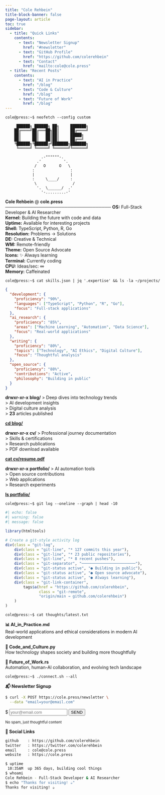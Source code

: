 ```yaml
---
title: "Cole Rehbein"
title-block-banner: false
page-layout: article
toc: true
sidebar:
  - title: "Quick Links"
    contents:
      - text: "Newsletter Signup"
        href: "#newsletter"
      - text: "GitHub Profile"
        href: "https://github.com/colerehbein"
      - text: "Contact"
        href: "mailto:cole@cole.press"
  - title: "Recent Posts"
    contents:
      - text: "AI in Practice"
        href: "/blog"
      - text: "Code & Culture" 
        href: "/blog"
      - text: "Future of Work"
        href: "/blog"
---
```


::: {.cli-prompt}
`cole@press:~$ neofetch --config custom`
:::

::::: neofetch-style
::: ascii-art
```         
     ██████╗ ██████╗ ██╗     ███████╗
    ██╔════╝██╔═══██╗██║     ██╔════╝
    ██║     ██║   ██║██║     █████╗  
    ██║     ██║   ██║██║     ██╔══╝  
    ╚██████╗╚██████╔╝███████╗███████╗
     ╚═════╝ ╚═════╝ ╚══════╝╚══════╝

                .-""""""-.
              .'          '.
             /   O      O   \
            :                :
            |                |
            :     \____/     :
             \                /
              '.  \______/  .'
                '-.........-'
```
:::

::: system-info
**Cole Rehbein** \@ **cole.press** **──────────────────────────────────** **OS:** Full-Stack Developer & AI Researcher\
**Kernel:** Building the future with code and data\
**Uptime:** Available for interesting projects\
**Shell:** TypeScript, Python, R, Go\
**Resolution:** Problems → Solutions\
**DE:** Creative & Technical\
**WM:** Remote-friendly\
**Theme:** Open Source Advocate\
**Icons:** ✨ Always learning\
**Terminal:** Currently coding\
**CPU:** Ideas/sec: ∞\
**Memory:** Caffeinated
:::
:::::

::: {.cli-prompt}
`cole@press:~$ cat skills.json | jq '.expertise' && ls -la ~/projects/`
:::

::::::: skills-and-projects
:::::: {.skills-section}
::: skills-json
``` json
{
  "development": {
    "proficiency": "90%",
    "languages": ["TypeScript", "Python", "R", "Go"],
    "focus": "Full-stack applications"
  },
  "ai_research": {
    "proficiency": "85%", 
    "areas": ["Machine Learning", "Automation", "Data Science"],
    "focus": "Real-world applications"
  },
  "writing": {
    "proficiency": "80%",
    "topics": ["Technology", "AI Ethics", "Digital Culture"], 
    "focus": "Thoughtful analysis"
  },
  "open_source": {
    "proficiency": "88%",
    "contributions": "Active",
    "philosophy": "Building in public"
  }
}
```
:::
::::::

:::::: {.projects-section}
::::: project-grid
::: {.project-item .blog}
**drwxr-xr-x** **blog/** \> Deep dives into technology trends\
\> AI development insights\
\> Digital culture analysis\
\> **23** articles published

[**cd blog/**](/blog){.project-link}
:::

::: {.project-item .cv}
**drwxr-xr-x** **cv/** \> Professional journey documentation\
\> Skills & certifications\
\> Research publications\
\> PDF download available

[**cat cv/resume.pdf**](/cv){.project-link}
:::

::: {.project-item .portfolio}
**drwxr-xr-x** **portfolio/** \> AI automation tools\
\> Open source contributions\
\> Web applications\
\> Research experiments

[**ls portfolio/**](/projects){.project-link}
:::
:::::
::::::
:::::::

::: {.cli-prompt}
`cole@press:~$ git log --oneline --graph | head -10`
:::

::: git-activity
```r
#| echo: false
#| warning: false
#| message: false

library(htmltools)

# Create a git-style activity log
div(class = "git-log",
    div(class = "git-line", "* 127 commits this year"),
    div(class = "git-line", "* 23 public repositories"), 
    div(class = "git-line", "* 8 recent pushes"),
    div(class = "git-separator", "────────────────────────"),
    div(class = "git-status active", "● Building in public"),
    div(class = "git-status active", "● Open source advocate"),
    div(class = "git-status active", "● Always learning"),
    div(class = "git-link-container",
        tags$a(href = "https://github.com/colerehbein", 
               class = "git-remote", 
               "origin/main → github.com/colerehbein")
    )
)
```
:::

::: {.cli-prompt}
`cole@press:~$ cat thoughts/latest.txt`
:::

:::::: thoughts-section
::: {.thought-item .ai}
**📊 AI_in_Practice.md**\
Real-world applications and ethical considerations in modern AI development
:::

::: {.thought-item .code}
**🔧 Code_and_Culture.py**\
How technology shapes society and building more thoughtfully
:::

::: {.thought-item .future}
**🚀 Future_of_Work.rs**\
Automation, human-AI collaboration, and evolving tech landscape
:::
::::::

::: {.cli-prompt}
`cole@press:~$ ./connect.sh --all`
:::

::::::: connect-section
::::: newsletter-box
**📬 Newsletter Signup**

``` bash
$ curl -X POST https://cole.press/newsletter \
  --data "email=your@email.com"
```

:::: newsletter-form
<form action="#" method="post" onsubmit="return false;" class="cli-form">
<div class="cli-input-wrapper">
<span class="cli-prompt-small">$</span>
<input type="email" name="email" placeholder="your@email.com" required class="cli-input">
<button type="submit" class="cli-button">SEND</button>
</div>
<small class="cli-note">No spam, just thoughtful content</small>
</form>
::::
:::::

::: social-links
**🔗 Social Links**

``` bash
github    : https://github.com/colerehbein
twitter   : https://twitter.com/colerehbein  
email     : cole@cole.press
website   : https://cole.press
```
:::
:::::::

::: {.cli-footer}
```bash
$ uptime
 10:35AM  up 365 days, building cool things
$ whoami
Cole Rehbein - Full-Stack Developer & AI Researcher
$ echo "Thanks for visiting! ☕"
Thanks for visiting! ☕
```
:::

```{=html}
<script>
document.addEventListener('DOMContentLoaded', function() {
    // Enhanced hover effects with smooth transitions
    const interactiveElements = document.querySelectorAll('.project-item, .thought-item, .newsletter-box');
    interactiveElements.forEach(el => {
        el.style.transition = 'all 0.3s cubic-bezier(0.4, 0, 0.2, 1)';
        
        el.addEventListener('mouseenter', function() {
            this.style.transform = 'translateY(-2px) scale(1.02)';
            this.style.boxShadow = '0 8px 25px rgba(0,0,0,0.15)';
        });
        el.addEventListener('mouseleave', function() {
            this.style.transform = 'translateY(0) scale(1)';
            this.style.boxShadow = '';
        });
    });
    
    // Typewriter effect for CLI prompts when they scroll into view
    const cliPrompts = document.querySelectorAll('.cli-prompt code');
    const completedPrompts = new Set();
    
    const typewriterObserver = new IntersectionObserver((entries) => {
        entries.forEach(entry => {
            if (entry.isIntersecting) {
                const code = entry.target;
                const text = code.textContent;
                const typingSpeed = 30;
                const totalTypingTime = text.length * typingSpeed + 200; // 200ms initial delay
                
                code.textContent = '';
                code.style.opacity = '1';
                
                // Start typewriter after a short delay
                setTimeout(() => {
                    let i = 0;
                    function type() {
                        if (i < text.length) {
                            code.textContent += text.charAt(i);
                            i++;
                            setTimeout(type, typingSpeed);
                        } else {
                            // Mark this prompt as completed
                            completedPrompts.add(code);
                            
                            // Trigger any dependent sections to fade in
                            const nextSection = code.closest('.cli-prompt').nextElementSibling;
                            if (nextSection && (nextSection.classList.contains('neofetch-style') || 
                                               nextSection.classList.contains('skills-and-projects') || 
                                               nextSection.classList.contains('git-activity') || 
                                               nextSection.classList.contains('thoughts-section') || 
                                               nextSection.classList.contains('connect-section'))) {
                                setTimeout(() => {
                                    nextSection.style.opacity = '1';
                                    nextSection.style.transform = 'translateY(0)';
                                }, 200);
                            }
                        }
                    }
                    type();
                }, 200);
                
                // Stop observing this element
                typewriterObserver.unobserve(code);
            }
        });
    }, { threshold: 0.5 });
    
    // Set up typewriter for CLI prompts
    cliPrompts.forEach(code => {
        code.style.opacity = '0';
        typewriterObserver.observe(code);
    });
    
    // Fade-in animation for sections (triggered by typewriter completion)
    const sections = document.querySelectorAll('.neofetch-style, .skills-and-projects, .git-activity, .thoughts-section, .connect-section');
    
    sections.forEach((section, index) => {
        section.style.opacity = '0';
        section.style.transform = 'translateY(20px)';
        section.style.transition = `opacity 0.6s ease-out, transform 0.6s ease-out`;
    });
    
    // Newsletter form functionality
    const newsletterForm = document.querySelector('.cli-form');
    if (newsletterForm) {
        newsletterForm.addEventListener('submit', function(e) {
            e.preventDefault();
            const button = this.querySelector('.cli-button');
            const input = this.querySelector('.cli-input');
            
            button.textContent = 'SENDING...';
            button.style.background = 'var(--cli-yellow)';
            button.style.transform = 'scale(0.95)';
            
            setTimeout(() => {
                button.textContent = '✓ SENT';
                button.style.background = 'var(--cli-green)';
                button.style.transform = 'scale(1)';
                input.value = 'Thank you for subscribing!';
                input.disabled = true;
                input.style.color = 'var(--cli-green)';
            }, 1200);
            
            setTimeout(() => {
                button.textContent = 'SEND';
                button.style.background = '';
                button.style.transform = '';
                input.value = '';
                input.disabled = false;
                input.style.color = '';
                input.placeholder = 'your@email.com';
            }, 4000);
        });
    }
    
    // Add a subtle cursor blink to the ASCII art section
    const asciiArt = document.querySelector('.ascii-art');
    if (asciiArt) {
        const cursor = document.createElement('span');
        cursor.textContent = '▋';
        cursor.style.color = 'var(--cli-cyan)';
        cursor.style.animation = 'blink 1s infinite';
        cursor.style.marginLeft = '5px';
        asciiArt.appendChild(cursor);
        
        // Add keyframes for blink animation
        const style = document.createElement('style');
        style.textContent = `
            @keyframes blink {
                0%, 50% { opacity: 1; }
                51%, 100% { opacity: 0; }
            }
        `;
        document.head.appendChild(style);
    }
});
</script>
```